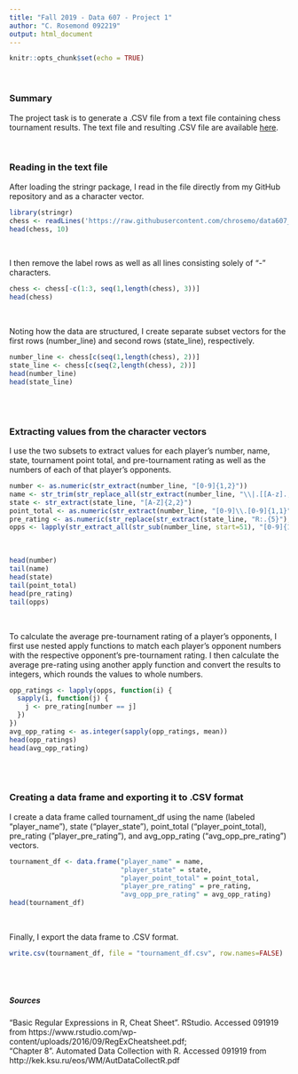 ---
title: "Fall 2019 - Data 607 - Project 1"
author: "C. Rosemond 092219"
output: html_document
---

```{r setup, include=FALSE}
knitr::opts_chunk$set(echo = TRUE)
```

<br>

### Summary

The project task is to generate a .CSV file from a text file containing chess tournament results. The text file and resulting .CSV file are available [here](https://github.com/chrosemo/data607_fall19_project1).

<br>

### Reading in the text file

After loading the stringr package, I read in the file directly from my GitHub repository and as a character vector.

```{r read1, eval=TRUE, warning=FALSE}
library(stringr)
chess <- readLines('https://raw.githubusercontent.com/chrosemo/data607_fall19_project1/master/tournamentinfo.txt')
head(chess, 10)
```

<br>

I then remove the label rows as well as all lines consisting solely of "-" characters.

```{r read2, eval=TRUE}
chess <- chess[-c(1:3, seq(1,length(chess), 3))]
head(chess)
```

<br>

Noting how the data are structured, I create separate subset vectors for the first rows (number_line) and second rows (state_line), respectively.

```{r read3, eval=TRUE}
number_line <- chess[c(seq(1,length(chess), 2))]
state_line <- chess[c(seq(2,length(chess), 2))]
head(number_line)
head(state_line)
```

<br>
<br>

### Extracting values from the character vectors

I use the two subsets to extract values for each player's number, name, state, tournament point total, and pre-tournament rating as well as the numbers of each of that player's opponents.

```{r extract1, eval=TRUE}
number <- as.numeric(str_extract(number_line, "[0-9]{1,2}"))
name <- str_trim(str_replace_all(str_extract(number_line, "\\|.[[A-z].,' ']{2,}\\|"), "[|]", ""), side="both") 
state <- str_extract(state_line, "[A-Z]{2,2}")
point_total <- as.numeric(str_extract(number_line, "[0-9]\\.[0-9]{1,1}"))
pre_rating <- as.numeric(str_replace(str_extract(state_line, "R:.{5}"), "R: ", ""))
opps <- lapply(str_extract_all(str_sub(number_line, start=51), "[0-9]{1,2}"), as.numeric)
```

<br>

```{r extract2, eval=TRUE}
head(number)
tail(name)
head(state)
tail(point_total)
head(pre_rating)
tail(opps)
```

<br>

To calculate the average pre-tournament rating of a player's opponents, I first use nested apply functions to match each player's opponent numbers with the respective opponent's pre-tournament rating. I then calculate the average pre-rating using another apply function and convert the results to integers, which rounds the values to whole numbers.

```{r extract3, eval=TRUE}
opp_ratings <- lapply(opps, function(i) {
  sapply(i, function(j) {
    j <- pre_rating[number == j]
  })
})
avg_opp_rating <- as.integer(sapply(opp_ratings, mean))
head(opp_ratings)
head(avg_opp_rating)
```

<br>
<br>

### Creating a data frame and exporting it to .CSV format

I create a data frame called tournament_df using the name (labeled "player_name"), state ("player_state"), point_total ("player_point_total), pre_rating ("player_pre_rating"), and avg_opp_rating ("avg_opp_pre_rating") vectors.

```{r dataframe1, eval=TRUE}
tournament_df <- data.frame("player_name" = name,
                            "player_state" = state,
                            "player_point_total" = point_total,
                            "player_pre_rating" = pre_rating,
                            "avg_opp_pre_rating" = avg_opp_rating)
head(tournament_df)
```

<br>

Finally, I export the data frame to .CSV format.

```{r dataframe2, eval=TRUE}
write.csv(tournament_df, file = "tournament_df.csv", row.names=FALSE)
```

<br>
<br>

##### Sources
"Basic Regular Expressions in R, Cheat Sheet". RStudio. Accessed 091919 from https://www.rstudio.com/wp-content/uploads/2016/09/RegExCheatsheet.pdf;
<br>
"Chapter 8". Automated Data Collection with R. Accessed 091919 from http://kek.ksu.ru/eos/WM/AutDataCollectR.pdf

